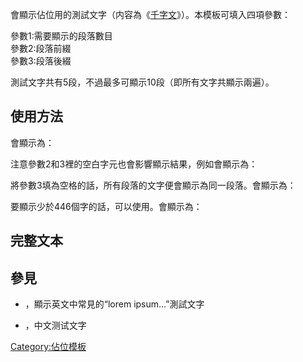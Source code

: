 {{documentation subpage}}
{{tlx|Lorem ipsum Chinese}}會顯示佔位用的測試文字（内容為《[[千字文]]》）。本模板可填入四項參數：
;參數1:需要顯示的段落數目
;參數2:段落前綴
;參數3:段落後綴

測試文字共有5段，不過最多可顯示10段（即所有文字共顯示兩遍）。

==使用方法==
{{tlc|Lorem ipsum Chinese|2|* "|"}}會顯示為：
{{Lorem ipsum Chinese|2|* "|"}}

注意參數2和3裡的空白字元也會影響顯示結果，例如{{tlc|Lorem ipsum Chinese|1| * " | " }}會顯示為：
{{Lorem ipsum Chinese|1| * " | " }}

將參數3填為空格的話，所有段落的文字便會顯示為同一段落。{{code|<blockquote style="background:white"><nowiki>{{Lorem ipsum Chinese|2|| }}</nowiki></blockquote>}}會顯示為：
<blockquote style="background:white">{{Lorem ipsum Chinese|2|| }}</blockquote>

要顯示少於446個字的話，可以使用{{tl|str left}}。{{tlc|str left|{{tlc|Lorem ipsum Chinese}}|123}}會顯示為：

{{str left|{{Lorem ipsum Chinese}}|123}}

== 完整文本 ==
{{hidden|按此處查看全文|bg1=#ddd|bg2=#eee|content={{Lorem ipsum Chinese|5}}}}

== 參見 ==
{{Wikisource|千字文}}
*{{tl|Lorem ipsum original}}，顯示英文中常見的“lorem ipsum…”測試文字
*{{tl|Lorem Ipsum}}，中文测试文字

<includeonly>
<!-- 本行下可加入模板分類 -->
[[Category:佔位模板]]
</includeonly>